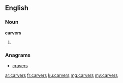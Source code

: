 ==English==

===Noun===
'''carvers'''

# {{plural of|carver}}

===Anagrams===
* [[cravers#English|cravers]]

[[ar:carvers]]
[[fr:carvers]]
[[ku:carvers]]
[[mg:carvers]]
[[my:carvers]]